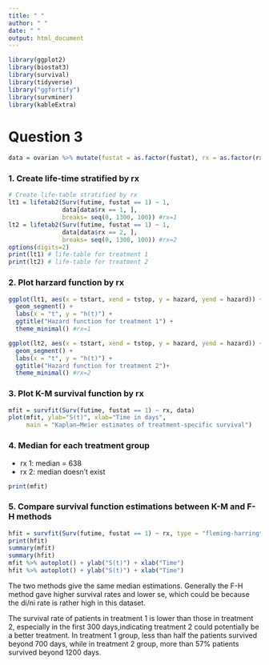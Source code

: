 ```yaml
---
title: " "
author: " "
date: " "
output: html_document
---
```


```r
library(ggplot2)
library(biostat3)
library(survival)
library(tidyverse)
library("ggfortify")
library(survminer)
library(kableExtra)
```

# Question 3

```r
data = ovarian %>% mutate(fustat = as.factor(fustat), rx = as.factor(rx))
```

### 1. Create life-time stratified by rx
```r
# Create life-table stratified by rx
lt1 = lifetab2(Surv(futime, fustat == 1) ~ 1, 
               data[data$rx == 1, ], 
               breaks= seq(0, 1300, 100)) #rx=1
lt2 = lifetab2(Surv(futime, fustat == 1) ~ 1, 
               data[data$rx == 2, ], 
               breaks= seq(0, 1300, 100)) #rx=2
options(digits=2)
print(lt1) # life-table for treatment 1
print(lt2) # life-table for treatment 2
```

### 2. Plot harzard function by rx

```r
ggplot(lt1, aes(x = tstart, xend = tstop, y = hazard, yend = hazard)) +
  geom_segment() +
  labs(x = "t", y = "h(t)") +
  ggtitle("Hazard function for treatment 1") +
  theme_minimal() #rx=1

ggplot(lt2, aes(x = tstart, xend = tstop, y = hazard, yend = hazard)) +
  geom_segment() +
  labs(x = "t", y = "h(t)") +
  ggtitle("Hazard function for treatment 2")+
  theme_minimal() #rx=2
```

### 3. Plot K-M survival function by rx

```r
mfit = survfit(Surv(futime, fustat == 1) ~ rx, data)
plot(mfit, ylab="S(t)", xlab="Time in days",
     main = "Kaplan−Meier estimates of treatment-specific survival")
```

### 4. Median for each treatment group

- rx 1: median = 638
- rx 2: median doesn't exist

```r
print(mfit)
```
 
### 5. Compare survival function estimations between K-M and F-H methods

```r
hfit = survfit(Surv(futime, fustat == 1) ~ rx, type = "fleming-harrington", data)
print(hfit)
summary(mfit)
summary(hfit)
mfit %>% autoplot() + ylab("S(t)") + xlab("Time")
hfit %>% autoplot() + ylab("S(t)") + xlab("Time")
```

The two methods give the same median estimations. Generally the F-H method gave higher survival rates and lower se, which could be because the di/ni rate is rather high in this dataset. 

The survival rate of patients in treatment 1 is lower than those in treatment 2, especially in the first 300 days,indicating treatment 2 could potentially be a better treatment. In treatment 1 group, less than half the patients survived beyond 700 days, while in treatment 2 group, more than 57% patients survived beyond 1200 days.

